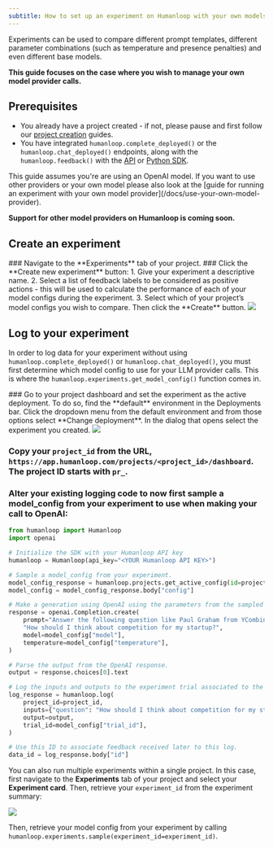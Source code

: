 ```yaml
---
subtitle: How to set up an experiment on Humanloop with your own models.
---
```

Experiments can be used to compare different prompt templates, different parameter combinations (such as temperature and presence penalties) and even different base models.

**This guide focuses on the case where you wish to manage your own model provider calls.**

## Prerequisites

- You already have a project created - if not, please pause and first follow our [project creation](/docs/create-a-project-from-the-playground) guides.
- You have integrated `humanloop.complete_deployed()` or the `humanloop.chat_deployed()` endpoints, along with the `humanloop.feedback()` with the [API](https://www.postman.com/humanloop/workspace/humanloop) or [Python SDK](/docs/generate-and-log-with-the-sdk).

<Info>
This guide assumes you're are using an OpenAI model. If you want to use other providers or your own model please also look at the [guide for running an experiment with your own model provider](/docs/use-your-own-model-provider).

**Support for other model providers on Humanloop is coming soon.**
</Info>

## Create an experiment

<Steps>
### Navigate to the **Experiments** tab of your project.
### Click the **Create new experiment** button:
   1. Give your experiment a descriptive name.
   2. Select a list of feedback labels to be considered as positive actions - this will be used to calculate the performance of each of your model configs during the experiment.
   3. Select which of your project’s model configs you wish to compare.  
      Then click the **Create** button.
    <img src="../../../assets/images/UVTcRJdR3cf3wj8_image.png" />
</Steps>

## Log to your experiment

In order to log data for your experiment without using `humanloop.complete_deployed()` or `humanloop.chat_deployed()`, you must first determine which model config to use for your LLM provider calls. This is where the `humanloop.experiments.get_model_config()` function comes in.

<Steps>
### Go to your project dashboard and set the experiment as the active deployment. To do so, find the **default** environment in the Deployments bar.  Click the dropdown menu from the default environment and from those options select  **Change deployment**. In the dialog that opens select the experiment you created. 

<img src="../../../assets/images/420db16-image.png" />

### Copy your `project_id` from the URL, `https://app.humanloop.com/projects/<project_id>/dashboard`. The project ID starts with `pr_`.
### Alter your existing logging code to now first sample a model_config from your experiment to use when making your call to OpenAI:

```python
from humanloop import Humanloop
import openai 

# Initialize the SDK with your Humanloop API key
humanloop = Humanloop(api_key="<YOUR Humanloop API KEY>")

# Sample a model_config from your experiment.
model_config_response = humanloop.projects.get_active_config(id=project_id)
model_config = model_config_response.body["config"]

# Make a generation using OpenAI using the parameters from the sampled model_config.
response = openai.Completion.create(
    prompt="Answer the following question like Paul Graham from YCombinator:\n"
    "How should I think about competition for my startup?",
    model=model_config["model"],
    temperature=model_config["temperature"],
)

# Parse the output from the OpenAI response.
output = response.choices[0].text

# Log the inputs and outputs to the experiment trial associated to the sampled model_config.
log_response = humanloop.log(
    project_id=project_id,
    inputs={"question": "How should I think about competition for my startup?"},
    output=output,
    trial_id=model_config["trial_id"],
)

# Use this ID to associate feedback received later to this log.
data_id = log_response.body["id"]
```
</Steps>

You can also run multiple experiments within a single project. In this case, first navigate to the **Experiments** tab of your project and select your **Experiment card**. Then, retrieve your `experiment_id` from the experiment summary:

<img src="../../../assets/images/Screenshot_2022-10-14.png" />

Then, retrieve your model config from your experiment by calling `humanloop.experiments.sample(experiment_id=experiment_id)`.